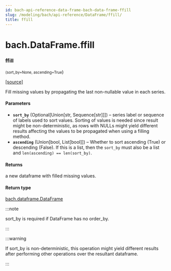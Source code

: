 ```yaml
---
id: bach-api-reference-data-frame-bach-data-frame-ffill
slug: /modeling/bach/api-reference/DataFrame/ffill/
title: ffill
---
```


# bach.DataFrame.ffill

<div className="method">

### <span className="name">ffill</span>

<small className="parameter-list">(<span className="parameter" id="sort_by">sort_by=None</span>, <span className="parameter" id="ascending">ascending=True</span></small>)


&#8203;<span className="view-source">[[source]](https://github.com/objectiv/objectiv-analytics/blob/main/bach/bach/dataframe.py)</span>

<div className="content">

Fill missing values by propagating the last non-nullable value in each series.


#### Parameters

* **`sort_by`** (Optional[Union[str, Sequence[str]]]) – series label or sequence of labels used to sort values.
Sorting of values is needed since result might be non-deterministic, as rows with NULLs might
yield different results affecting the values to be propagated when using a filling method.
* **`ascending`** (Union[bool, List[bool]]) – Whether to sort ascending (True) or descending (False). If this is a list, then the
`sort_by` must also be a list and `len(ascending) == len(sort_by)`.



#### Returns

a new dataframe with filled missing values.



#### Return type

[bach.dataframe.DataFrame](/modeling/bach/api-reference/DataFrame/bach.DataFrame.mdx)


:::note

sort_by is required if DataFrame has no order_by.


:::

:::warning

If sort_by is non-deterministic, this operation might yield different results after
performing other operations over the resultant dataframe.


:::


</div>


</div>
